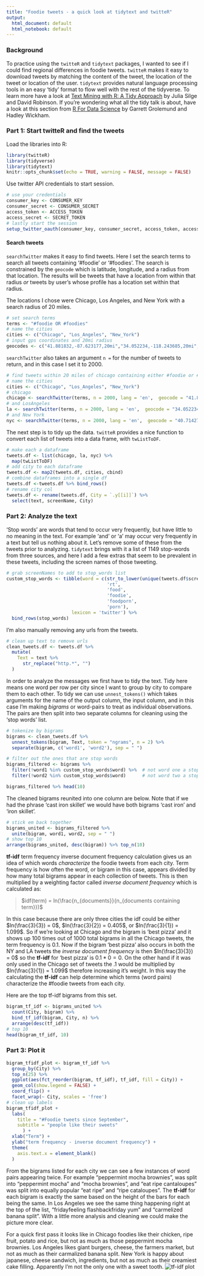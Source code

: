 ```yaml
---
title: "Foodie tweets - a quick look at tidytext and twitteR"
output:
  html_document: default
  html_notebook: default
---
```


### Background

To practice using the `twitteR` and `tidytext` packages, I wanted to see if I could find regional differences in foodie tweets.  `twitteR` makes it easy to download tweets by matching the content of the tweet, the location of the tweet or location of the user. 
`tidytext` provides natural language processing tools in an easy 'tidy' format to flow well with the rest of the tidyverse.
To learn more have a look at [Text Mining with R: A Tidy Approach](https://www.tidytextmining.com/) by Julia Silge and David Robinson.  If you're wondering what all the tidy talk is about, have a look at this section from [R For Data Science](http://r4ds.had.co.nz/tidy-data.html#tidy-data-1) by Garrett Grolemund and Hadley Wickham.

### Part 1: Start twitteR and find the tweets

Load the libraries into R:

```r
library(twitteR)
library(tidyverse)
library(tidytext)
knitr::opts_chunk$set(echo = TRUE, warning = FALSE, message = FALSE)
```


Use twitter API credentials to start session.

```r
# use your credentials
consumer_key <- CONSUMER_KEY
consumer_secret <- CONSUMER_SECRET
access_token <- ACCESS_TOKEN
access_secret <- SECRET_TOKEN
# lastly start the session
setup_twitter_oauth(consumer_key, consumer_secret, access_token, access_secret)
```

#### Search tweets

`searchTwitter` makes it easy to find tweets. Here I set the search terms to search all tweets containing '#foodie' or '#foodies'.  The search is constrained by the `geocode` which is latitude, longitude, and a radius from that location.  The results will be tweets that have a location from within that radius *or* tweets by user's whose profile has a location set within that radius.

The locations I chose were Chicago, Los Angeles, and New York with a search radius of 20 miles.

```r
# set search terms
terms <- "#foodie OR #foodies"
# name the cities
cities <- c("Chicago", "Los_Angeles", "New_York")
# input gps coordinates and 20mi radius
geocodes <- c("41.881832,-87.623177,20mi","34.052234,-118.243685,20mi","40.7142700,-74.0059700,20mi")
```

`searchTwitter` also takes an argument `n =` for the number of tweets to return, and in this case I set it to 2000.

```r
# find tweets within 20 miles of chicago containing either #foodie or #foodies in English
# name the cities
cities <- c("Chicago", "Los_Angeles", "New_York")
# chicago
chicago <- searchTwitter(terms, n = 2000, lang = 'en',  geocode = "41.881832,-87.623177,20mi", since = "2017-09-01")
# and LosAngeles
la <- searchTwitter(terms, n = 2000, lang = 'en',  geocode = "34.052234,-118.243685,20mi", since = "2017-09-01")
# and New York
nyc <- searchTwitter(terms, n = 2000, lang = 'en',  geocode = "40.7142700,-74.0059700,20mi", since = "2017-09-01")
```

The next step is to tidy up the data.  `twitteR` provides a nice function to convert each list of tweets into a data frame, with `twListToDF`.  

```r
# make each a dataframe
tweets.df <- list(chicago, la, nyc) %>% 
  map(twListToDF)
# add city to each dataframe
tweets.df <- map2(tweets.df, cities, cbind)
# combine dataframes into a single df
tweets.df <-tweets.df %>% bind_rows()
# rename city col
tweets.df <- rename(tweets.df, City = `.y[[i]]`) %>% 
  select(text, screenName, City)
```

### Part 2: Analyze the text

'Stop words' are words that tend to occur very frequently, but have little to no meaning in the text.  For example 'and' or 'a' may occur very frequently in a text but tell us nothing about it.  Let's remove some of these from the tweets prior to analyzing.  `tidytext` brings with it a list of 1149 stop-words from three sources, and here I add a few extras that seem to be prevalent in these tweets, including the screen names of those tweeting.

```r
# grab screenNames to add to stop_words list
custom_stop_words <- tibble(word = c(str_to_lower(unique(tweets.df$screenName)),
                                     'rt', 
                                     'food',
                                     'foodie',
                                     'foodporn',
                                     'porn'),
                        lexicon = 'twitter') %>% 
  bind_rows(stop_words)
```

I'm also manually removing any urls from the tweets.

```r
# clean up text to remove urls
clean_tweets.df <- tweets.df %>% 
  mutate(
    Text = text %>% 
      str_replace("http.*", "")
  ) 
```


In order to analyze the messages we first have to tidy the text.  Tidy here means one word per row per city since I want to group by city to compare them to each other.  To tidy we can use `unnest_tokens()` which takes arguments for the name of the output column, the input column, and in this case I'm making *bigrams* or word-pairs to treat as individual observations.  The pairs are then split into two separate columns for cleaning using the 'stop words' list.

```r
# tokenize by bigrams
bigrams <- clean_tweets.df %>% 
  unnest_tokens(bigram, Text, token = "ngrams", n = 2) %>% 
  separate(bigram, c('word1', 'word2'), sep = " ") 
```


```r
# filter out the ones that are stop words
bigrams_filtered <- bigrams %>%
  filter(!word1 %in% custom_stop_words$word) %>%  # not word one a stop word
  filter(!word2 %in% custom_stop_words$word)      # not word two a stop word
```


```r
bigrams_filtered %>% head(10)
```


The cleaned bigrams reunited into one column are below.  Note that if we had the phrase 'cast iron skillet' we would have both bigrams 'cast iron' and 'iron skillet'.  


```r
# stick em back together
bigrams_united <- bigrams_filtered %>%
  unite(bigram, word1, word2, sep = " ")
# show top 10
arrange(bigrams_united, desc(bigram)) %>% top_n(10)
```

**tf-idf** term frequency inverse document frequency calculation gives us an idea of which words *characterize* the foodie tweets from each city.  Term frequency is how often the word, or bigram in this case, appears divided by how many total bigrams appear in each collection of tweets.  This is then multiplied by a weighting factor called *inverse document frequency* which is calculated as:

> $idf(term) = ln(\frac{n_{documents}}{n_{documents containing term}})$

In this case because there are only three cities the idf could be either $ln(\frac{3}{3}) = 0$, $ln(\frac{3}{2}) = 0.405$, or $ln(\frac{3}{1}) = 1.099$.  So if we're looking at Chicago and the bigram is 'best pizza' and it shows up 100 times out of 1000 total bigrams in all the Chicago tweets, the term frequency is $0.1$.  Now if the bigram 'best pizza' also occurs in both the NY and LA tweets the *inverse document frequency* is then $ln(\frac{3}{3}) = 0$ so the **tf-idf** for 'best pizza' is $0.1 * 0 = 0$.  On the other hand if it was only used in the Chicago set of tweets the .1 would be multiplied by $ln(\frac{3}{1}) = 1.099$ therefore increasing it's weight.  In this way the calculating the **tf-idf** can help determine which terms (word pairs) characterize the #foodie tweets from each city.

Here are the top tf-idf bigrams from this set.
```r
bigram_tf_idf <- bigrams_united %>%
  count(City, bigram) %>%
  bind_tf_idf(bigram, City, n) %>%
  arrange(desc(tf_idf))
# top 10
head(bigram_tf_idf, 10)
```

### Part 3: Plot it

```r
bigram_tfidf_plot <- bigram_tf_idf %>% 
  group_by(City) %>% 
  top_n(25) %>% 
  ggplot(aes(fct_reorder(bigram, tf_idf), tf_idf, fill = City)) +
  geom_col(show.legend = FALSE) +
  coord_flip() +
  facet_wrap(~ City, scales = 'free')
# clean up labels
bigram_tfidf_plot +
  labs(
    title = "#Foodie tweets since September",
    subtitle = "people like their sweets"
      ) +
  xlab("Term") +
  ylab("term frequency - inverse document frequency") +
  theme(
    axis.text.x = element_blank()
  )
```

From the bigrams listed for each city we can see a few instances of word pairs appearing twice.  For example "peppermint mocha brownies", was split into "peppermint mocha" and "mocha brownies", and "eat ripe cantaloupes" was split into equally popular "eat ripe" and "ripe cataloupes".  The **tf-idf** for each bigram is exactly the same based on the height of the bars for each being the same. In Los Angeles we see the same thing happening right at the top of the list, "fridayfeeling flashbackfriday yum" and "carmelized banana split".  With a little more analysis and cleaning we could make the picture more clear.


For a quick first pass it looks like in Chicago foodies like their chicken, ripe fruit, potato and rice, but not as much as those peppermint mocha brownies.  Los Angeles likes giant burgers, cheese, the farmers market, but not as much as their carmalized banana split.  New York is happy about japanese, cheese sandwich, ingredients, but not as much as their creamiest cake filling.  Apparently I'm not the only one with a sweet tooth.
![tf-idf plot](bigram_plot-1.png)
